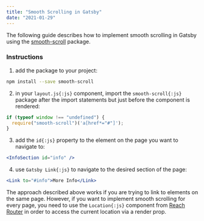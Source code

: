 ```yaml
---
title: "Smooth Scrolling in Gatsby"
date: "2021-01-29"
---
```


The following guide describes how to implement smooth scrolling in Gatsby using the [smooth-scroll](https://www.npmjs.com/package/smooth-scroll) package.

### Instructions

1. add the package to your project:

```bash title="Terminal"
npm install --save smooth-scroll
```

2. in your `layout.js{:js}` component, import the `smooth-scroll{:js}` package after the import statements but just before the component is rendered:

```js title="layout.js"
if (typeof window !== "undefined") {
  require("smooth-scroll")('a[href*="#"]');
}
```

3. add the `id{:js}` property to the element on the page you want to navigate to:

```jsx
<InfoSection id="info" />
```

4. use `Gatsby Link{:js}` to navigate to the desired section of the page:

```jsx
<Link to="#info">More Info</Link>
```

The approach described above works if you are trying to link to elements on the same page.
However, if you want to implement smooth scrolling for every page, you need to use the `Location{:js}` component from [Reach Router](https://reach.tech/router/api/Location) in order to access the current location via a render prop.
